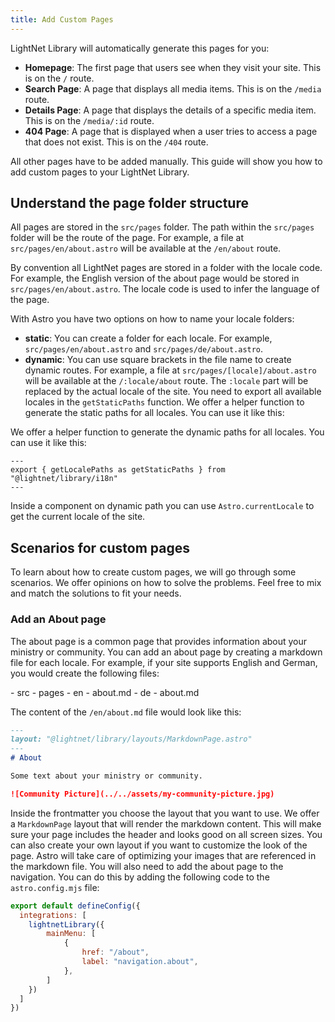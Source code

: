```yaml
---
title: Add Custom Pages
---
```




LightNet Library will automatically generate this pages for you:

- **Homepage**: The first page that users see when they visit your site. This is on the `/` route.
- **Search Page**: A page that displays all media items. This is on the `/media` route.
- **Details Page**: A page that displays the details of a specific media item. This is on the `/media/:id` route.
- **404 Page**: A page that is displayed when a user tries to access a page that does not exist. This is on the `/404` route.

All other pages have to be added manually. This guide will show you how to add custom pages to your LightNet Library.

## Understand the page folder structure

All pages are stored in the `src/pages` folder. The path within the `src/pages` folder will be the route of the page. For example, a file at `src/pages/en/about.astro` will be available at the `/en/about` route.

By convention all LightNet pages are stored in a folder with the locale code. For example, the English version of the about page would be stored in `src/pages/en/about.astro`. The locale code is used to infer the language of the page.

With Astro you have two options on how to name your locale folders:

- **static**: You can create a folder for each locale. For example, `src/pages/en/about.astro` and `src/pages/de/about.astro`.
- **dynamic**: You can use square brackets in the file name to create dynamic routes. For example, a file at `src/pages/[locale]/about.astro` will be available at the `/:locale/about` route. The `:locale` part will be replaced by the actual locale of the site. You need to export all available locales in the `getStaticPaths` function. We offer a helper function to generate the static paths for all locales. You can use it like this:

We offer a helper function to generate the dynamic paths for all locales. You can use it like this:

```astro title="src/pages/[locale]/about.astro"
---
export { getLocalePaths as getStaticPaths } from "@lightnet/library/i18n"
---
```

Inside a component on dynamic path you can use `Astro.currentLocale` to get the current locale of the site.

## Scenarios for custom pages

To learn about how to create custom pages, we will go through some scenarios. We offer opinions on how to solve the problems. Feel free to mix and match the solutions to fit your needs.

### Add an About page

The about page is a common page that provides information about your ministry or community. You can add an about page by creating a markdown file for each locale. 
For example, if your site supports English and German, you would create the following files:

<FileTree>
- src
  - pages
    - en
      - about.md
    - de
      - about.md
</FileTree>

The content of the `/en/about.md` file would look like this:

```markdown
---
layout: "@lightnet/library/layouts/MarkdownPage.astro"
---
# About 

Some text about your ministry or community.

![Community Picture](../../assets/my-community-picture.jpg)
```

Inside the frontmatter you choose the layout that you want to use. We offer a `MarkdownPage` layout that will render the markdown content. 
This will make sure your page includes the header and looks good on all screen sizes.
You can also create your own layout if you want to customize the look of the page.
Astro will take care of optimizing your images that are referenced in the markdown file.
You will also need to add the about page to the navigation. You can do this by adding the following code to the `astro.config.mjs` file:

```js title="astro.config.mjs" {5-8}
export default defineConfig({
  integrations: [
    lightnetLibrary({
        mainMenu: [
            {
                href: "/about",
                label: "navigation.about",
            },
        ]
    })
  ]
})
```

